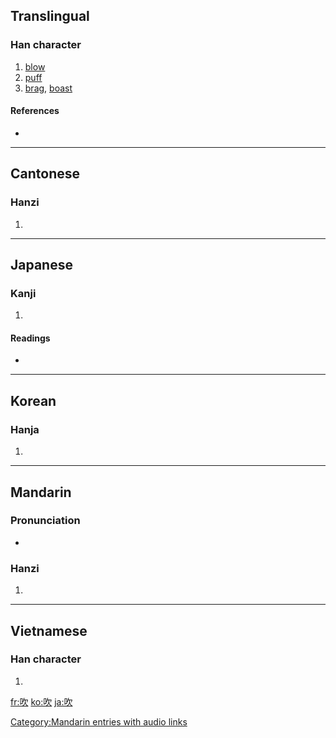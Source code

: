 ==Translingual==

===Han character===
{{Han char|rn=30|rad=口|as=04|sn=7|four=6708<sub>2</sub>|canj=口弓人 (RNO)|ids=⿰[[口]][[欠]]}}

# [[blow]]
# [[puff]]
# [[brag]], [[boast]]

====References====
* {{Han ref|kx=0179.130|dkj=03373|dj=0397.070|hdz=10593.030|uh=5439|ud=21561|bh=A76A|bd=42858}}

----

==Cantonese==

===Hanzi===
{{yue-hanzi|jyut=|y=cheui1}}

# {{defn|Cantonese|sort=口04}}

----

==Japanese==

===Kanji===
{{ja-kanji|grade=c|rs=口04}}

# {{defn|Japanese}}

====Readings====
* {{ja-readings|on=[[すい]] (sui)|kun=[[ふく]] (fuku)}}

----

==Korean==

===Hanja===
{{ko-hanja|hangeul=취|rv=chwi|mr=ch'wi}}

# {{defn|Korean|sort=口04}}

----

==Mandarin==

===Pronunciation===
*{{audio|zh-chuī.ogg|audio}}

===Hanzi===
{{cmn-hanzi|pin=[[chuī]] ([[chui1]])|wg=ch'ui<sup>1</sup>}}

# {{defn|Mandarin|sort=口04}}

[[Category:Mandarin entries with audio links]]

----

==Vietnamese==

===Han character===
{{vi-hantu|[[xuy]], [[xi]], [[xơi]], [[xoe]], [[xôi]], [[xuê]], [[xuý]], [[xùi]], [[xì]], [[xỉ]], [[xua]], [[xuề]], [[xuế]], [[xuể]], [[xui]], [[xủi]], [[xuôi]]|rs=口04}}

# {{defn|Vietnamese|sort=口04}}

[[fr:吹]]
[[ko:吹]]
[[ja:吹]]